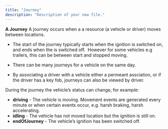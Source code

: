 ```yaml
---
title: "Journey"
description: "Description of your new file."
---
```


**A Journey**
A journey occurs when a a resource (a vehicle or driver) moves between locations. 
- The start of the journey typically starts when the ignition is switched on, and ends when the is switched off.  However for some vehicles e.g trailers, this can be between start and stopped moving.  

- There can be many journeys for a vehicle on the same day.

- By associating a driver with a vehicle either a permeant assciation, or if the driver has a key fob, journeys can also be viewed by driver.


During the journey the vehicle’s status can change, for example:

- **driving** - The vehicle is moving. Movement events are generated every minute or when certain events occur, e.g. harsh braking, harsh accelerating.
- **idling** - The vehicle has not moved location but the ignition is still on.
- **endOfJourney** - The vehicle’s ignition has been switched off.

